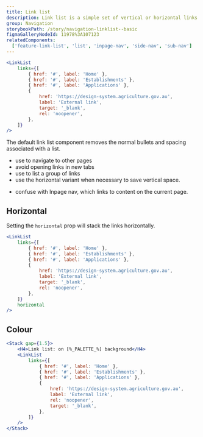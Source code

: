 ```yaml
---
title: Link list
description: Link list is a simple set of vertical or horizontal links used for site navigation and to order information for users.
group: Navigation
storybookPath: /story/navigation-linklist--basic
figmaGalleryNodeId: 11978%3A107123
relatedComponents:
  ['feature-link-list', 'list', 'inpage-nav', 'side-nav', 'sub-nav']
---
```


```jsx live
<LinkList
	links={[
		{ href: '#', label: 'Home' },
		{ href: '#', label: 'Establishments' },
		{ href: '#', label: 'Applications' },
		{
			href: 'https://design-system.agriculture.gov.au',
			label: 'External link',
			target: '_blank',
			rel: 'noopener',
		},
	]}
/>
```

The default link list component removes the normal bullets and spacing associated with a list.

<DoHeading />

- use to navigate to other pages
- avoid opening links in new tabs
- use to list a group of links
- use the horizontal variant when necessary to save vertical space.

<DontHeading />

- confuse with Inpage nav, which links to content on the current page.

## Horizontal

Setting the `horizontal` prop will stack the links horizontally.

```jsx live
<LinkList
	links={[
		{ href: '#', label: 'Home' },
		{ href: '#', label: 'Establishments' },
		{ href: '#', label: 'Applications' },
		{
			href: 'https://design-system.agriculture.gov.au',
			label: 'External link',
			target: '_blank',
			rel: 'noopener',
		},
	]}
	horizontal
/>
```

## Colour

```jsx live colorSection
<Stack gap={1.5}>
	<H4>Link list: on [%_PALETTE_%] background</H4>
	<LinkList
		links={[
			{ href: '#', label: 'Home' },
			{ href: '#', label: 'Establishments' },
			{ href: '#', label: 'Applications' },
			{
				href: 'https://design-system.agriculture.gov.au',
				label: 'External link',
				rel: 'noopener',
				target: '_blank',
			},
		]}
	/>
</Stack>
```
